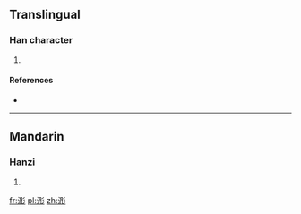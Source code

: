 ==Translingual==

===Han character===
{{Han char|rn=85|rad=水|as=07|sn=10|four=32022|canj=EBYH}}

# {{defn|Han|sort=水07}}

====References====
* {{Han ref|kx=0625.120|dkj=17501|dj=1023.090|hdz=31631.060|uh=6D75|ud=28021|bh=D268|bd=53864}}

----

==Mandarin==

===Hanzi===
{{cmn-hanzi|pin=[[tóng]] ([[tong2]])|wg=t'ung<sup>2</sup>}}

# {{defn|lang=cmn|sort=水07}}

[[fr:浵]]
[[pl:浵]]
[[zh:浵]]